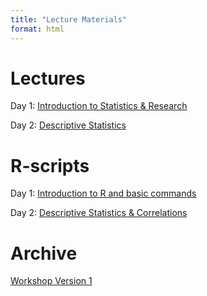 ```yaml
---
title: "Lecture Materials"
format: html
---
```


# Lectures

Day 1: [Introduction to Statistics & Research](https://docs.google.com/presentation/d/1RNQDN213-EguCn-EOuFwMUsan6379LIV/edit?usp=sharing&ouid=114374725466559443043&rtpof=true&sd=true)

Day 2: [Descriptive Statistics](https://docs.google.com/presentation/d/1BVD9IBbdgoAnjSYkVY_ynT02RCUselAH/edit?rtpof=true)

# R-scripts

Day 1: [Introduction to R and basic commands](https://drive.google.com/drive/folders/1r4YH7pJpPLsmbn6OIGZAJCjttQsUYi7G?usp=drive_link)

Day 2: [Descriptive Statistics & Correlations](https://drive.google.com/drive/u/0/folders/1tFYD9RmGcG9kujPEfhkEa9SsOcDZHG7e)

# Archive

[Workshop Version 1](https://drive.google.com/drive/folders/1-KoJwoE-FinLgW255UoKZqmOz9JYs4Gp?usp=sharing)
